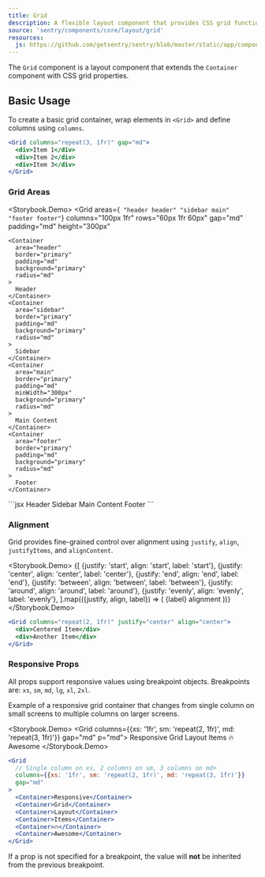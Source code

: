 ```yaml
---
title: Grid
description: A flexible layout component that provides CSS grid functionality with responsive props and spacing controls.
source: 'sentry/components/core/layout/grid'
resources:
  js: https://github.com/getsentry/sentry/blob/master/static/app/components/core/layout/grid.tsx
---
```





The `Grid` component is a layout component that extends the `Container` component with CSS grid properties.

## Basic Usage

To create a basic grid container, wrap elements in `<Grid>` and define columns using `columns`.

```jsx
<Grid columns="repeat(3, 1fr)" gap="md">
  <div>Item 1</div>
  <div>Item 2</div>
  <div>Item 3</div>
</Grid>
```

### Grid Areas

<Storybook.Demo>
  <Grid
    areas={`
      "header header"
      "sidebar main"
      "footer footer"`}
    columns="100px 1fr"
    rows="60px 1fr 60px"
    gap="md"
    padding="md"
    height="300px"
  >
    <Container
      area="header"
      border="primary"
      padding="md"
      background="primary"
      radius="md"
    >
      Header
    </Container>
    <Container
      area="sidebar"
      border="primary"
      padding="md"
      background="primary"
      radius="md"
    >
      Sidebar
    </Container>
    <Container
      area="main"
      border="primary"
      padding="md"
      minWidth="300px"
      background="primary"
      radius="md"
    >
      Main Content
    </Container>
    <Container
      area="footer"
      border="primary"
      padding="md"
      background="primary"
      radius="md"
    >
      Footer
    </Container>
  </Grid>
</Storybook.Demo>
```jsx
<Grid
  areas="
    header header
    sidebar main
    footer footer"
  columns="200px 1fr"
  rows="60px 1fr 60px"
  gap="md"
>
  <Container area="header">Header</Container>
  <Container area="sidebar">Sidebar</Container>
  <Container area="main">Main Content</Container>
  <Container area="footer">Footer</Container>
</Grid>
```

### Alignment

Grid provides fine-grained control over alignment using `justify`, `align`, `justifyItems`, and `alignContent`.

<Storybook.Demo>
  <Grid columns="repeat(1, 1fr)" gap="md" padding="md" width="100%">
    {[
      {justify: 'start', align: 'start', label: 'start'},
      {justify: 'center', align: 'center', label: 'center'},
      {justify: 'end', align: 'end', label: 'end'},
      {justify: 'between', align: 'between', label: 'between'},
      {justify: 'around', align: 'around', label: 'around'},
      {justify: 'evenly', align: 'evenly', label: 'evenly'},
    ].map(({justify, align, label}) => (
      <Grid key={label} columns="repeat(2, 25%)" gap="sm" justify={justify} align={align}>
        <Container padding="md" background="primary" radius="md" border="primary">
          {label}
        </Container>
        <Container padding="md" background="primary" radius="md" border="primary">
          alignment
        </Container>
      </Grid>
    ))}
  </Grid>
</Storybook.Demo>
```jsx
<Grid columns="repeat(2, 1fr)" justify="center" align="center">
  <div>Centered Item</div>
  <div>Another Item</div>
</Grid>
```

### Responsive Props

All props support responsive values using breakpoint objects. Breakpoints are: `xs`, `sm`, `md`, `lg`, `xl`, `2xl`.

Example of a responsive grid container that changes from single column on small screens to multiple columns on larger screens.

<Storybook.Demo>
  <Grid columns={{xs: '1fr', sm: 'repeat(2, 1fr)', md: 'repeat(3, 1fr)'}} gap="md" p="md">
    <Container padding="md" border="primary" radius="md" background="primary">
      Responsive
    </Container>
    <Container padding="md" border="primary" radius="md" background="primary">
      Grid
    </Container>
    <Container padding="md" border="primary" radius="md" background="primary">
      Layout
    </Container>
    <Container padding="md" border="primary" radius="md" background="primary">
      Items
    </Container>
    <Container padding="md" border="primary" radius="md" background="primary">
      🔥
    </Container>
    <Container padding="md" border="primary" radius="md" background="primary">
      Awesome
    </Container>
  </Grid>
</Storybook.Demo>
```jsx
<Grid
  // Single column on xs, 2 columns on sm, 3 columns on md+
  columns={{xs: '1fr', sm: 'repeat(2, 1fr)', md: 'repeat(3, 1fr)'}}
  gap="md"
>
  <Container>Responsive</Container>
  <Container>Grid</Container>
  <Container>Layout</Container>
  <Container>Items</Container>
  <Container>🔥</Container>
  <Container>Awesome</Container>
</Grid>
```

If a prop is not specified for a breakpoint, the value will **not** be inherited from the previous breakpoint.
